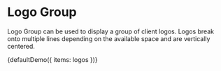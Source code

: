 
<Meta title="Objects/Logo Group" />

# Logo Group

Logo Group can be used to display a group of client logos. Logos break onto multiple lines depending on the available space and are vertically centered.

<Canvas>
  <Story name="Default">{defaultDemo({ items: logos })}</Story>
</Canvas>
